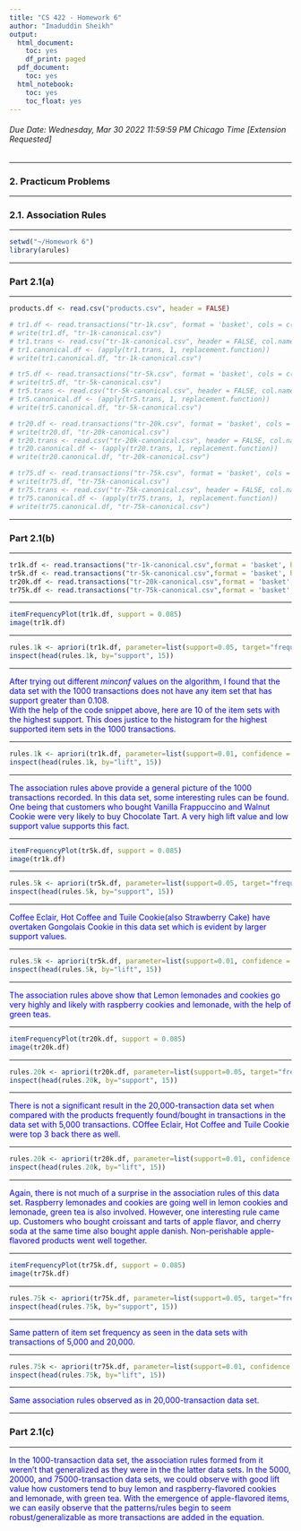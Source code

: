 ---
title: "CS 422 - Homework 6"
author: "Imaduddin Sheikh"
output:
  html_document:
    toc: yes
    df_print: paged
  pdf_document:
    toc: yes
  html_notebook:
    toc: yes
    toc_float: yes
---

###### Due Date: Wednesday, Mar 30 2022 11:59:59 PM Chicago Time [Extension Requested]

******

### 2. Practicum Problems

******

### 2.1. Association Rules

******

```{r}
setwd("~/Homework 6")
library(arules)
```

******

### Part 2.1(a)

******

```{r}
products.df <- read.csv("products.csv", header = FALSE)
```

```{r}
# tr1.df <- read.transactions("tr-1k.csv", format = 'basket', cols = c(1), header = FALSE, sep = ',')
# write(tr1.df, "tr-1k-canonical.csv")
# tr1.trans <- read.csv("tr-1k-canonical.csv", header = FALSE, col.names = c("items"))
# tr1.canonical.df <- (apply(tr1.trans, 1, replacement.function))
# write(tr1.canonical.df, "tr-1k-canonical.csv")
```

```{r}
# tr5.df <- read.transactions("tr-5k.csv", format = 'basket', cols = c(1), header = FALSE, sep = ',')
# write(tr5.df, "tr-5k-canonical.csv")
# tr5.trans <- read.csv("tr-5k-canonical.csv", header = FALSE, col.names = c("items"))
# tr5.canonical.df <- (apply(tr5.trans, 1, replacement.function))
# write(tr5.canonical.df, "tr-5k-canonical.csv")
```

```{r}
# tr20.df <- read.transactions("tr-20k.csv", format = 'basket', cols = c(1), header = FALSE, sep = ',')
# write(tr20.df, "tr-20k-canonical.csv")
# tr20.trans <- read.csv("tr-20k-canonical.csv", header = FALSE, col.names = c("items"))
# tr20.canonical.df <- (apply(tr20.trans, 1, replacement.function))
# write(tr20.canonical.df, "tr-20k-canonical.csv")
```

```{r}
# tr75.df <- read.transactions("tr-75k.csv", format = 'basket', cols = c(1), header = FALSE, sep = ',')
# write(tr75.df, "tr-75k-canonical.csv")
# tr75.trans <- read.csv("tr-75k-canonical.csv", header = FALSE, col.names = c("items"))
# tr75.canonical.df <- (apply(tr75.trans, 1, replacement.function))
# write(tr75.canonical.df, "tr-75k-canonical.csv")
```

******

### Part 2.1(b)

******

```{r}
tr1k.df <- read.transactions("tr-1k-canonical.csv",format = 'basket', header = FALSE, sep = ',')
tr5k.df <- read.transactions("tr-5k-canonical.csv",format = 'basket', header = FALSE, sep = ',')
tr20k.df <- read.transactions("tr-20k-canonical.csv",format = 'basket', header = FALSE, sep = ',')
tr75k.df <- read.transactions("tr-75k-canonical.csv",format = 'basket', header = FALSE, sep = ',')
```

******

```{r}
itemFrequencyPlot(tr1k.df, support = 0.085)
image(tr1k.df)
```

******

```{r}
rules.1k <- apriori(tr1k.df, parameter=list(support=0.05, target="frequent itemsets"))
inspect(head(rules.1k, by="support", 15))
```

******

<span style="color: blue;">After trying out different <i>minconf</i> values on the algorithm, I found that the data set with the 1000 transactions does not have any item set that has support greater than 0.108. <br />With the help of the code snippet above, here are 10 of the item sets with the highest support. This does justice to the histogram for the highest supported item sets in the 1000 transactions.</span>

******

```{r}
rules.1k <- apriori(tr1k.df, parameter=list(support=0.01, confidence = 0.95, target="rules"))
inspect(head(rules.1k, by="lift", 15))
```

******

<span style="color: blue;">The association rules above provide a general picture of the 1000 transactions recorded. In this data set, some interesting rules can be found. One being that customers who bought Vanilla Frappuccino and Walnut Cookie were very likely to buy Chocolate Tart. A very high lift value and low support value supports this fact. </span>


******

```{r}
itemFrequencyPlot(tr5k.df, support = 0.085)
image(tr1k.df)
```

******

```{r}
rules.5k <- apriori(tr5k.df, parameter=list(support=0.05, target="frequent itemsets"))
inspect(head(rules.5k, by="support", 15))
```

******

<span style="color: blue;">Coffee Eclair, Hot Coffee and Tuile Cookie(also Strawberry Cake) have overtaken Gongolais Cookie in this data set which is evident by larger support values.</span>

******

```{r}
rules.5k <- apriori(tr5k.df, parameter=list(support=0.01, confidence = 0.95, target="rules"))
inspect(head(rules.5k, by="lift", 15))
```

******

<span style="color: blue;">The association rules above show that Lemon lemonades and cookies go very highly and likely with raspberry cookies and lemonade, with the help of green teas.</span>

******

```{r}
itemFrequencyPlot(tr20k.df, support = 0.085)
image(tr20k.df)
```

******

```{r}
rules.20k <- apriori(tr20k.df, parameter=list(support=0.05, target="frequent itemsets"))
inspect(head(rules.20k, by="support", 15))
```

******

<span style="color: blue;">There is not a significant result in the 20,000-transaction data set when compared with the products frequently found/bought in transactions in the data set with 5,000 transactions. COffee Eclair, Hot Coffee and Tuile Cookie were top 3 back there as well.</span>

******

```{r}
rules.20k <- apriori(tr20k.df, parameter=list(support=0.01, confidence = 0.95, target="rules"))
inspect(head(rules.20k, by="lift", 15))
```

******

<span style="color: blue;">Again, there is not much of a surprise in the association rules of this data set. Raspberry lemonades and cookies are going well in lemon cookies and lemonade, green tea is also involved. However, one interesting rule came up. Customers who bought croissant and tarts of apple flavor, and cherry soda at the same time also bought apple danish. Non-perishable apple-flavored products went well together.</span>

******

```{r}
itemFrequencyPlot(tr75k.df, support = 0.085)
image(tr75k.df)
```

******

```{r}
rules.75k <- apriori(tr75k.df, parameter=list(support=0.05, target="frequent itemsets"))
inspect(head(rules.75k, by="support", 15))
```

******

<span style="color: blue;">Same pattern of item set frequency as seen in the data sets with transactions of 5,000 and 20,000.</span>

******

```{r}
rules.75k <- apriori(tr75k.df, parameter=list(support=0.01, confidence = 0.95, target="rules"))
inspect(head(rules.75k, by="lift", 15))
```

******

<span style="color: blue;">Same association rules observed as in 20,000-transaction data set.</span>

******

### Part 2.1(c)

******

<span style="color: blue;">In the 1000-transaction data set, the association rules formed from it weren't that generalized as they were in the the latter data sets. In the 5000, 20000, and 75000-transaction data sets, we could observe with good lift value how customers tend to buy lemon and raspberry-flavored cookies and lemonade, with green tea. With the emergence of apple-flavored items, we can easily observe that the patterns/rules begin to seem robust/generalizable as more transactions are added in the equation.</span>
